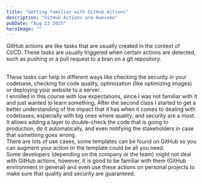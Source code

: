 ```yaml
---
title: "Getting familiar with GitHub Actions"
description: "GitHub Actions are Awesome"
pubDate: "Aug 23 2025"
heroImage: ""
---
```


GitHub actions are like tasks that are usually created in the context of CI/CD. These tasks are usually triggered when certain actions are detected, such as pushing or a pull request to a bran on a git repository.

<br />
These tasks can help in different ways like checking the security in your
codebase, checking for code quality, optimization (like optimizing images) or
deploying your website to a server.
<br />
I enrolled in this course with low expectations, since I was not familiar with
it and just wanted to learn something. After the second class I started to get a
better understanding of the impact that it has when it comes to dealing with
codebases, especially with big ones where quality, and security are a must.
<br />
It allows adding a layer to double-check the code that is going to production,
do it automatically, and even notifying the stakeholders in case that something
goes wrong.
<br />
There are lots of use cases, some templates can be found on GitHub so you can
augment your action or the template could be all you need.
<br />
Some developers (depending on the company or the team) might not deal with
GitHub actions, however, it is good to be familiar with them (GitHub environment
in general) and even use these actions on personal projects to make sure that
quality and security are guaranteed.
